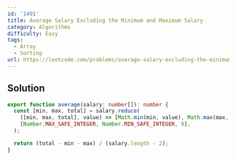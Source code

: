 ```yaml
---
id: '1491'
title: Average Salary Excluding the Minimum and Maximum Salary
category: Algorithms
difficulty: Easy
tags:
  - Array
  - Sorting
url: https://leetcode.com/problems/average-salary-excluding-the-minimum-and-maximum-salary
---
```


## Solution

```typescript filename="solution.ts" copy
export function average(salary: number[]): number {
  const [min, max, total] = salary.reduce(
    ([min, max, total], value) => [Math.min(min, value), Math.max(max, value), total + value],
    [Number.MAX_SAFE_INTEGER, Number.MIN_SAFE_INTEGER, 0],
  );

  return (total - min - max) / (salary.length - 2);
}
```
